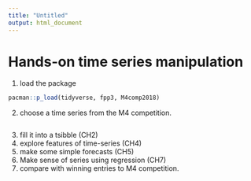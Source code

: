 ```yaml
---
title: "Untitled"
output: html_document
---
```


# Hands-on time series manipulation

1. load the package

```r

pacman::p_load(tidyverse, fpp3, M4comp2018)

```


2. choose a time series from the M4 competition.

```r

```


3. fill it into a tsibble (CH2)
4. explore features of time-series (CH4)
5. make some simple forecasts (CH5)
6. Make sense of series using regression (CH7)
7. compare with winning entries to M4 competition. 

